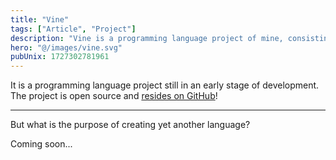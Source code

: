 ```yaml
---
title: "Vine"
tags: ["Article", "Project"]
description: "Vine is a programming language project of mine, consisting mainly of a compiler."
hero: "@/images/vine.svg"
pubUnix: 1727302781961
---
```


It is a programming language project still in an early stage of development. The project is open source and <a href="https://github.com/Trombecher/vine" target="_blank">resides on GitHub</a>!

---

But what is the purpose of creating yet another language?

Coming soon...